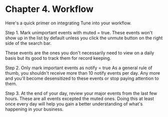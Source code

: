 # Chapter 4. Workflow

Here's a quick primer on integrating Tune into your workflow.

Step 1. Mark unimportant events with muted = true.
These events won't show up in the list by default unless you click the unmute button on the right side of the search bar.

These events are the ones you don't necessarily need to view on a daily basis but its good to track them for record keeping.

Step 2. Only mark important events as notify = true
As a general rule of thumb, you shouldn't receive more than 10 notify events per day. Any more and you'll become desensitized to these events or stop paying attention to them.

Step 3. At the end of your day, review your major events from the last few hours. These are all events excepted the muted ones. Doing this at least once every day will help you gain a better understanding of what's happening in your business.
